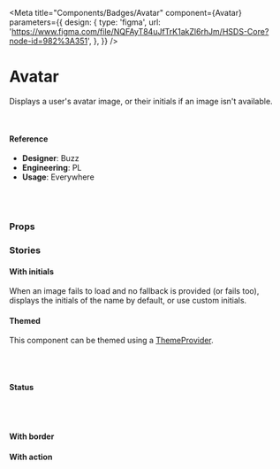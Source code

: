 
<Meta
  title="Components/Badges/Avatar"
  component={Avatar}
  parameters={{
    design: {
      type: 'figma',
      url:
        'https://www.figma.com/file/NQFAyT84uJfTrK1akZl6rhJm/HSDS-Core?node-id=982%3A351',
    },
  }}
/>

# Avatar

Displays a user's avatar image, or their initials if an image isn't available.

<Canvas>
  <Story name="default">
    <Avatar
      name={AvatarSpec.generate().name}
      image={AvatarSpec.generate().image}
    />
    <br />
    <Avatar
      name={AvatarSpec.generate().name}
      image={AvatarSpec.generate().image}
    />
  </Story>
</Canvas>

#### Reference

- **Designer**: Buzz
- **Engineering**: PL
- **Usage**: Everywhere

<br />
<br />

### Props

<ArgsTable of={Avatar} />

### Stories

#### With initials

When an image fails to load and no fallback is provided (or fails too), displays the initials of the name by default, or use custom initials.

<Canvas>
  <Story name="With initials">
    <Avatar name={AvatarSpec.generate().name} image="https://notfound" />
  </Story>
</Canvas>

#### Themed

This component can be themed using a [ThemeProvider](../styled).

<Canvas>
  <Story name="Themed">
    <ThemeProvider theme={{ brandColor: { brandColor: 'red' } }}>
      <Avatar name={AvatarSpec.generate().name} image="https://notfound" />
    </ThemeProvider>
    <br />
    <ThemeProvider theme={{ brandColor: { brandColor: 'green' } }}>
      <Avatar name={AvatarSpec.generate().name} image="https://notfound" />
    </ThemeProvider>
    <br />
    <ThemeProvider theme={{ brandColor: { brandColor: 'blue' } }}>
      <Avatar name={AvatarSpec.generate().name} image="https://notfound" />
    </ThemeProvider>
  </Story>
</Canvas>

#### Status

<Canvas>
  <Story name="Status">
    <div style={{ background: 'dodgerblue', padding: 20 }}>
      <Flexy just="left">
        <Avatar
          borderColor="dodgerblue"
          name={AvatarSpec.generate().name}
          image={AvatarSpec.generate().image}
          status="online"
          shape="square"
          showStatusBorderColor
          size="lg"
        />
        <Avatar
          borderColor="dodgerblue"
          image={AvatarSpec.generate().image}
          name={AvatarSpec.generate().name}
          outerBorderColor="white"
          showStatusBorderColor
          size="lg"
          status="offline"
        />
        <Avatar
          borderColor="dodgerblue"
          name={AvatarSpec.generate().name}
          image={AvatarSpec.generate().image}
          shape="rounded"
          showStatusBorderColor
          status="busy"
          size="lg"
        />
      </Flexy>
      <br />
      <Flexy just="left">
        <Avatar
          borderColor="dodgerblue"
          name={AvatarSpec.generate().name}
          image={AvatarSpec.generate().image}
          showStatusBorderColor
          status="online"
          shape="square"
        />
        <Avatar
          borderColor="dodgerblue"
          name={AvatarSpec.generate().name}
          image={AvatarSpec.generate().image}
          showStatusBorderColor
          status="offline"
        />
        <Avatar
          borderColor="dodgerblue"
          name={AvatarSpec.generate().name}
          image={AvatarSpec.generate().image}
          shape="rounded"
          showStatusBorderColor
          status="busy"
        />
      </Flexy>
      <br />
      <Flexy just="left">
        <Avatar
          borderColor="dodgerblue"
          name={AvatarSpec.generate().name}
          image={AvatarSpec.generate().image}
          showStatusBorderColor
          status="online"
          shape="square"
          size="sm"
        />
        <Avatar
          borderColor="dodgerblue"
          name={AvatarSpec.generate().name}
          image={AvatarSpec.generate().image}
          showStatusBorderColor
          status="offline"
          size="sm"
        />
        <Avatar
          borderColor="dodgerblue"
          name={AvatarSpec.generate().name}
          image={AvatarSpec.generate().image}
          shape="rounded"
          showStatusBorderColor
          status="busy"
          size="sm"
        />
      </Flexy>
    </div>
  </Story>
</Canvas>

#### With border

<Canvas>
  <Story name="With border">
    <div style={{ background: 'orangered', padding: 20 }}>
      <Avatar
        borderColor="orangered"
        outerBorderColor="white"
        name={AvatarSpec.generate().name}
        showStatusBorderColor
        size="lg"
        status="online"
      />
    </div>
  </Story>
</Canvas>

#### With action

<Canvas>
  <Story name="With action">
    <Avatar
      name={AvatarSpec.generate().name}
      image={AvatarSpec.generate().image}
      active={boolean('Is Active', false)}
      actionable={boolean('Actionable', true)}
      animateActionBorder={boolean('Animate', false)}
      actionIcon={select('Icon', ['trash', 'plus-large', 'hyphen'], 'trash')}
      actionIconSize={select(
        'Icon Size',
        ['12', '16', '18', '24', '32', '48', '52'],
        '24'
      )}
      size={select(
        'Avatar Size',
        ['lg', 'md', 'smmd', 'sm', 'xs', 'xxs'],
        'lg'
      )}
      shape={select('Shape', ['circle', 'square', 'rounded'], 'circle')}
      onActionClick={action('handle click action')}
      fallbackImage="https://d33v4339jhl8k0.cloudfront.net/customer-avatar/01.png"
    />
  </Story>
</Canvas>
